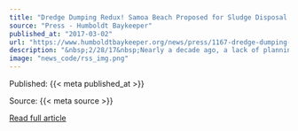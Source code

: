 ```yaml
---
title: "Dredge Dumping Redux! Samoa Beach Proposed for Sludge Disposal Once Again"
source: "Press - Humboldt Baykeeper"
published_at: "2017-03-02"
url: "https://www.humboldtbaykeeper.org/news/press/1167-dredge-dumping-redux-samoa-beach-proposed-for-sludge-disposal-once-again"
description: "&nbsp;2/28/17&nbsp;Nearly a decade ago, a lack of planning combined with a dire need for dredging in Humboldt Bay erupted into controversy. While everyone agreed the channels needed to be cleared, the proposed dumping of dredge material on Samoa Beach divided the community with fishermen on one side and recreational beach goers on the other.&nbsp;Today we find ourselves in almost the exact same situation. Dredging of Humboldt Bay has once again become an undeniably urgent matter, and Samoa Beach has once again been proposed as the best disposal option. Unfortunately, despite having 10 years to find a long-term solution, the Humboldt Bay Harbor District and City of Eureka are just beginning to present to the public options for disposing of dredge spoils from their marinas.&nbsp;Back in 2007, the Harbor District insisted on ignoring EPA guidance and instead asked to dump 200,000 cubic yards of bay sludge on Samoa Beach a popular surf spot and access point known as “Power Poles.” Due to the state of emergency the district had allowed to happen, the California Coastal Commission reluctantly approved the pumping of bay mud through a pipe over the dunes, where it spewed out onto Samoa Beach. But the Commission, along with the U.S. EPA and California Dept. of Fish &amp; Wildlife, made clear that any future projects must be better planned and that a similar project would not be a viable option. In 2008, the Coastal Commission reasserted this stance (No dredge spoils on beach, agency insists – Eureka Times-Standard).&nbsp;With so much disapproval from permitting agencies and the public last time around, why is Samoa Beach even being considered an option for dumping again? In his presentation to the Eureka City Council on Tuesday, Eureka Parks and Recreation Director Miles Slattery described Samoa Beach as being “the best option” for disposal due to the comparatively low cost, its ability to accommodate high volumes of dredge material and being the “least environmentally damaging feasible alternative.” He also briefly described other possible locations for the dredge spoils, including:Using it as fill for wetland restoration projects,Open ocean disposal at the approved site three miles offshore,Flow-lane” disposal,Ocean disposal through the Redwood Marine Terminal’s 1½ mile long outfall,Upland disposal at one of two sites on the North Spit,And the temporary outfall at Samoa Beach.“Some progress has been made since 2007 – the Harbor District now owns a dredge and the ocean outfall at the former pulp mill. But much more needs to be done to develop a long-term solution,” said Jennifer Kalt, Director of Humboldt Baykeeper. “Putting forward a plan to dump spoils on Samoa Beach yet again was premature, since the permitting agencies have not yet been consulted.”&nbsp;Read Entire Article"
image: "news_code/rss_img.png"
---
```



  Published: {{< meta published_at >}}
  

  Source: {{< meta source >}}
  

  [Read full article]({{< meta url >}})
  

